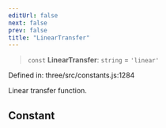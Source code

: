 ```yaml
---
editUrl: false
next: false
prev: false
title: "LinearTransfer"
---
```


> `const` **LinearTransfer**: `string` = `'linear'`

Defined in: three/src/constants.js:1284

Linear transfer function.

## Constant
